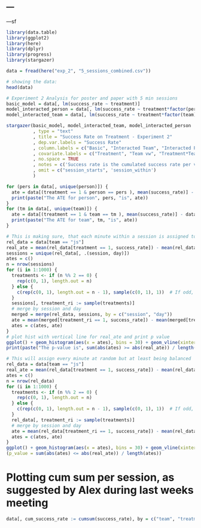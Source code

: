 ---
---
---sf

```r
library(data.table)
library(ggplot2)
library(here)
library(dplyr)
library(progress)
library(stargazer)

data = fread(here("exp_2", "5_sessions_combined.csv"))
```

```r
# showing the data: 
head(data)
```

```r
# Experiment 2 Analysis for poster and paper with 5 min sessions
basic_model = data[, lm(success_rate ~ treatment)]
model_interacted_person = data[, lm(success_rate ~ treatment*factor(person))]
model_interacted_team = data[, lm(success_rate ~ treatment*factor(team))]

stargazer(basic_model, model_interacted_team, model_interacted_person
          , type = "text"
          , title = "Success Rate on Treatment - Experiment 2"
          , dep.var.labels = "Success Rate"
          , column.labels = c("Basic", "Interacted Team", "Interacted Person")
          , covariate.labels = c("Treatment", "Team vw", "Treatment*Team vw", "Person j", 'Person s', 'Person v', 'Person w', 'Treatment*Person j', 'Treatment*Person s', 'Treatment*Person v', 'Treatment*Person w')
          , no.space = TRUE
          , notes = c('Success rate is the cumulated success rate per virtual 2 minute session', 'Treatment constant is for person js, which was partly not marked in the data')
          , omit = c("session_starts", 'session_within')
          )
```

```r
for (pers in data[, unique(person)]) {
  ate = data[(treatment == 1 & person == pers ), mean(success_rate)] - data[(treatment == 0 & person == pers ), mean(success_rate)]
  print(paste("The ATE for person", pers, "is", ate))
}
for (tm in data[, unique(team)]) {
  ate = data[(treatment == 1 & team == tm ), mean(success_rate)] - data[(treatment == 0 & team == tm ), mean(success_rate)]
  print(paste("The ATE for team", tm, "is", ate))
}
```

```r
# This is making sure, that each minute within a session is assigned to the same treatment
rel_data = data[team == "js"]
real_ate = mean(rel_data[treatment == 1, success_rate]) - mean(rel_data[treatment == 0, success_rate])
sessions = unique(rel_data[, .(session, day)])
ates = c()
n = nrow(sessions)
for (i in 1:1000) {
  treatments <- if (n %% 2 == 0) {
    rep(c(0, 1), length.out = n)   
  } else {
    c(rep(c(0, 1), length.out = n - 1), sample(c(0, 1), 1))  # If odd, add one extra random assignment
  }
  sessions[, treatment_ri := sample(treatments)]
  # merge by session and day
  merged = merge(rel_data, sessions, by = c("session", "day"))
  ate = mean(merged[treatment_ri == 1, success_rate]) - mean(merged[treatment_ri == 0, success_rate])
  ates = c(ates, ate)
}
# plot hist with vertical line for real_ate and print p value
ggplot() + geom_histogram(aes(x = ates), bins = 30) + geom_vline(xintercept = real_ate, color = "red") + theme_minimal()
print(paste("The p-value is", sum(abs(ates) >= abs(real_ate)) / length(ates)))
```

```r
# This will assign every minute at random but at least being balanced
rel_data = data[team == "js"]
real_ate = mean(rel_data[treatment == 1, success_rate]) - mean(rel_data[treatment == 0, success_rate])
ates = c()
n = nrow(rel_data)
for (i in 1:1000) {
  treatments <- if (n %% 2 == 0) {
    rep(c(0, 1), length.out = n)   
  } else {
    c(rep(c(0, 1), length.out = n - 1), sample(c(0, 1), 1))  # If odd, add one extra random assignment
  }
  rel_data[, treatment_ri := sample(treatments)]
  # merge by session and day
  ate = mean(rel_data[treatment_ri == 1, success_rate]) - mean(rel_data[treatment_ri == 0, success_rate])
  ates = c(ates, ate)
}
ggplot() + geom_histogram(aes(x = ates), bins = 30) + geom_vline(xintercept = real_ate, color = "red") + theme_minimal()
(p_value = sum(abs(ates) <= abs(real_ate)) / length(ates))
```
# Plotting cum sum per session, as suggested by Alex during last weeks meeting
```r
data[, cum_success_rate := cumsum(success_rate), by = c("team", "treatment")]

```

